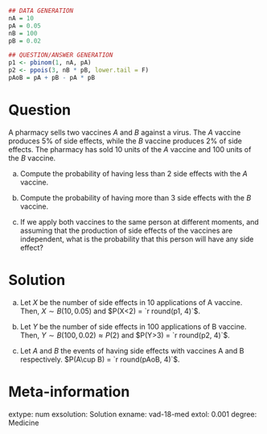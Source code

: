 ```r
## DATA GENERATION
nA = 10
pA = 0.05
nB = 100
pB = 0.02

## QUESTION/ANSWER GENERATION
p1 <- pbinom(1, nA, pA)
p2 <- ppois(3, nB * pB, lower.tail = F)
pAoB = pA + pB - pA * pB
```

Question
========
A pharmacy sells two vaccines $A$ and $B$ against a virus. The $A$ vaccine produces 5% of side effects, while the $B$ vaccine produces 2% of side effects. The pharmacy has sold 10 units of the $A$ vaccine and 100 units of the $B$ vaccine.

a. Compute the probability of having less than 2 side effects with the $A$ vaccine.

a. Compute the probability of having more than 3 side effects with the $B$ vaccine.

a. If we apply both vaccines to the same person at different moments, and assuming that the production of side effects of the vaccines are independent, what is the probability that this person will have any side effect?

Solution
========

a. Let $X$ be the number of side effects in 10 applications of A vaccine. Then, $X\sim B(10, 0.05)$ and $P(X<2) = `r round(p1, 4)`$.

a. Let $Y$ be the number of side effects in 100 applications of B vaccine. Then, $Y\sim B(100, 0.02)\approx P(2)$ and $P(Y>3) = `r round(p2, 4)`$.

a. Let $A$ and $B$ the events of having side effects with vaccines A and B respectively. $P(A\cup B) = `r round(pAoB, 4)`$.

Meta-information 
================
extype: num
exsolution: Solution
exname: vad-18-med
extol: 0.001
degree: Medicine
 
